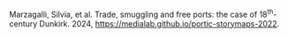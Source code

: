 Marzagalli, Silvia, et al. Trade, smuggling and free ports: the case of 18<sup>th</sup>-century Dunkirk. 2024, https://medialab.github.io/portic-storymaps-2022.